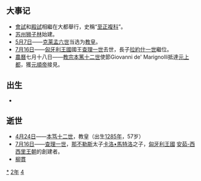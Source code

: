 {{yearTOC|1342|元'''[[至正|至正]]二年'''；越南'''[[紹豐|紹豐]]二年'''；日本南朝'''[[興國_(後村上天皇)|興國]]三年'''，北朝'''[[曆應|曆應]]五年'''，'''[[康永|康永]]元年'''}}
== 大事记 ==
*[[會試|會試]]和[[殿試|殿試]]相繼在大都舉行，史稱“[[至正複科|至正複科]]”。
*[[苏州市|苏州]][[狮子林|狮子林]]始建。
*[[5月7日|5月7日]]——[[克莱孟六世|克莱孟六世]]当选为[[教宗|教皇]]。
*[[7月16日|7月16日]]——[[匈牙利王國_(1301年－1526年)|匈牙利王國]]國王[[查理一世_(匈牙利)|查理一世]]去世，長子[[拉約什一世|拉約什一世]]繼位。
*[[農曆|農曆]]七月十八日——[[教宗本篤十二世|教宗本篤十二世]]使節Giovanni de' Marignolli抵達[[元上都|元上都]]，獲[[元順帝|元順帝]]接見。

== 出生 ==
*

== 逝世 ==
{{Wikisource year mention}}
*[[4月24日|4月24日]]——[[本笃十二世|本笃十二世]]，教皇（出生[[1285年|1285年]]，57岁）
*[[7月16日|7月16日]]——[[查理一世_(匈牙利)|查理一世]]，[[那不勒斯王國|那不勒斯]]太子[[安茹的卡洛•馬特羅|卡洛•馬特洛]]之子，[[匈牙利王國_(1301年－1526年)|匈牙利王國]] [[安茹-西西里王朝|安茹-西西里王朝]]的創建者。
*[[柳貫|柳貫]]


[[Category:1342年|*]]
[[Category:1340年代|2年]]
[[Category:14世纪各年|4]]